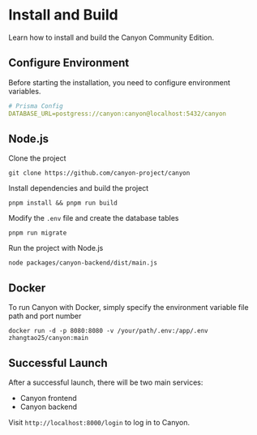 # Install and Build

Learn how to install and build the Canyon Community Edition.

## Configure Environment

Before starting the installation, you need to configure environment variables.

```yaml
# Prisma Config
DATABASE_URL=postgress://canyon:canyon@localhost:5432/canyon
```

## Node.js

Clone the project

```shell
git clone https://github.com/canyon-project/canyon
```

Install dependencies and build the project

```shell
pnpm install && pnpm run build
```

Modify the `.env` file and create the database tables

```shell
pnpm run migrate
```

Run the project with Node.js

```shell
node packages/canyon-backend/dist/main.js
```

## Docker

To run Canyon with Docker, simply specify the environment variable file path and port number

```shell
docker run -d -p 8080:8080 -v /your/path/.env:/app/.env zhangtao25/canyon:main
```

## Successful Launch

After a successful launch, there will be two main services:

- Canyon frontend
- Canyon backend

Visit `http://localhost:8000/login` to log in to Canyon.
